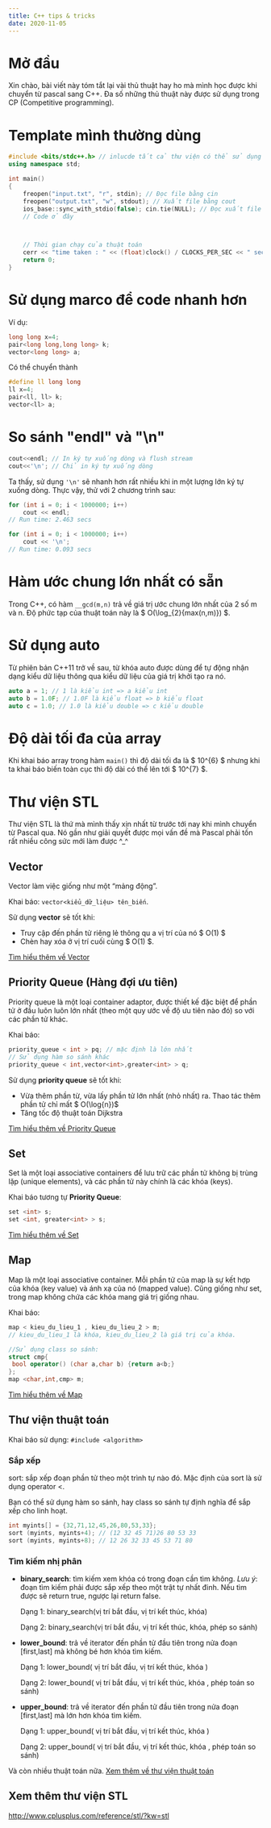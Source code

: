 ```yaml
---
title: C++ tips & tricks
date: 2020-11-05
---
```


# Mở đầu

Xin chào, bài viết này tóm tắt lại vài thủ thuật hay ho mà mình học được khi chuyển từ pascal sang C++. Đa số những thủ thuật này được sử dụng trong CP (Competitive programming).

# Template mình thường dùng

```cpp
#include <bits/stdc++.h> // inlucde tất cả thư viện có thể sử dụng khi đi CP
using namespace std;

int main()
{
    freopen("input.txt", "r", stdin); // Đọc file bằng cin
    freopen("output.txt", "w", stdout); // Xuất file bằng cout
    ios_base::sync_with_stdio(false); cin.tie(NULL); // Đọc xuất file nhanh
    // Code ở đây



    // Thời gian chạy của thuật toán
    cerr << "time taken : " << (float)clock() / CLOCKS_PER_SEC << " secs \n";
    return 0;
}
```

# Sử dụng marco để code nhanh hơn

Ví dụ:

```cpp
long long x=4;
pair<long long,long long> k;
vector<long long> a;
```

Có thể chuyển thành

```cpp
#define ll long long
ll x=4;
pair<ll, ll> k;
vector<ll> a;
```

# So sánh "endl" và "\n"

```cpp
cout<<endl; // In ký tự xuống dòng và flush stream
cout<<'\n'; // Chỉ in ký tự xuống dòng
```

Ta thấy, sử dụng `'\n'` sẽ nhanh hơn rất nhiều khi in một lượng lớn ký tự xuống dòng.
Thực vậy, thử với 2 chương trình sau:

```cpp
for (int i = 0; i < 1000000; i++)
    cout << endl;
// Run time: 2.463 secs
```

```cpp
for (int i = 0; i < 1000000; i++)
    cout << '\n';
// Run time: 0.093 secs
```

# Hàm ước chung lớn nhất có sẵn

Trong C++, có hàm `__gcd(m,n)` trả về giá trị ước chung lớn nhất của 2 số m và n. Độ phức tạp của thuật toán này là $ O(\log\_{2}{max(n,m)}) $.

# Sử dụng auto

Từ phiên bản C++11 trở về sau, từ khóa auto được dùng để tự động nhận dạng kiểu dữ liệu thông qua kiểu dữ liệu của giá trị khởi tạo ra nó.

```cpp
auto a = 1; // 1 là kiểu int => a kiểu int
auto b = 1.0F; // 1.0F là kiểu float => b kiểu float
auto c = 1.0; // 1.0 là kiểu double => c kiểu double
```

# Độ dài tối đa của array

Khi khai báo array trong hàm `main()` thì độ dài tối đa là $ 10^{6} $ nhưng khi ta khai báo biến toàn cục thì độ dài có thể lên tới $ 10^{7} $.

# Thư viện STL

Thư viện STL là thứ mà mình thấy xịn nhất từ trước tới nay khi mình chuyển từ Pascal qua. Nó gần như giải quyết được mọi vấn đề mà Pascal phải tốn rất nhiều công sức mới làm được ^\_^

## Vector

Vector làm việc giống như một “mảng động”.

Khai báo: `vector<kiểu_dữ_liệu> tên_biến`.

Sử dụng **vector** sẽ tốt khi:

- Truy cập đến phần tử riêng lẻ thông qu a vị trí của nó $ O(1) $
- Chèn hay xóa ở vị trí cuối cùng $ O(1) $.

[Tìm hiểu thêm về Vector](http://www.cplusplus.com/reference/vector/vector/)

## Priority Queue (Hàng đợi ưu tiên)

Priority queue là một loại container adaptor, được thiết kế đặc biệt để phần tử ở đầu luôn luôn lớn nhất (theo một quy ước về độ ưu tiên nào đó) so với các phần tử khác.

Khai báo:

```cpp
priority_queue < int > pq; // mặc định là lớn nhất
// Sử dụng hàm so sánh khác
priority_queue < int,vector<int>,greater<int> > q;
```

Sử dụng **priority queue** sẽ tốt khi:

- Vừa thêm phần từ, vừa lấy phần tử lớn nhất (nhỏ nhất) ra. Thao tác thêm phần tử chỉ mất $ O(\log{n})$
- Tăng tốc độ thuật toán Dijkstra

[Tìm hiểu thêm về Priority Queue](http://www.cplusplus.com/reference/queue/priority_queue/)

## Set

Set là một loại associative containers để lưu trữ các phần tử không bị trùng lặp (unique elements), và các phần tử này chính là các khóa (keys).

Khai báo tương tự **Priority Queue**:

```cpp
set <int> s;
set <int, greater<int> > s;
```

[Tìm hiểu thêm về Set](http://www.cplusplus.com/reference/set/set/?kw=set)

## Map

Map là một loại associative container. Mỗi phần tử của map là sự kết hợp của khóa (key value) và ánh xạ của nó (mapped value). Cũng giống như set, trong map không chứa các khóa mang giá trị giống nhau.

Khai báo:

```cpp
map < kieu_du_lieu_1 , kieu_du_lieu_2 > m;
// kieu_du_lieu_1 là khóa, kieu_du_lieu_2 là giá trị của khóa.

//Sử dụng class so sánh:
struct cmp{
 bool operator() (char a,char b) {return a<b;}
};
map <char,int,cmp> m;
```

[Tìm hiểu thêm về Map](http://www.cplusplus.com/reference/map/map/?kw=map)

## Thư viện thuật toán

Khai báo sử dụng: `#include <algorithm>`

### Sắp xếp

sort: sắp xếp đoạn phần tử theo một trình tự nào đó. Mặc định của sort là sử dụng operator \<.

Bạn có thể sử dụng hàm so sánh, hay class so sánh tự định nghĩa để sắp xếp cho linh hoạt.

```cpp
int myints[] = {32,71,12,45,26,80,53,33};
sort (myints, myints+4); // (12 32 45 71)26 80 53 33
sort (myints, myints+8); // 12 26 32 33 45 53 71 80
```

### Tìm kiếm nhị phân

- **binary_search**: tìm kiếm xem khóa có trong đoạn cần tìm không. _Lưu ý_: đoạn tìm kiếm phải được sắp xếp theo một trật tự nhất đinh. Nếu tìm được sẽ return true, ngược lại return false.

  Dạng 1: binary_search(vị trí bắt đầu, vị trí kết thúc, khóa)

  Dạng 2: binary_search(vị trí bắt đầu, vị trí kết thúc, khóa, phép so sánh)

- **lower_bound**: trả về iterator đến phần tử đầu tiên trong nửa đoạn [first,last] mà không bé hơn khóa tìm kiếm.

  Dạng 1: lower_bound( vị trí bắt đầu, vị trí kết thúc, khóa )

  Dạng 2: lower_bound( vị trí bắt đầu, vị trí kết thúc, khóa , phép toán so sánh)

- **upper_bound**: trả về iterator đến phần tử đầu tiên trong nửa đoạn [first,last] mà lớn hơn khóa tìm kiếm.

  Dạng 1: upper_bound( vị trí bắt đầu, vị trí kết thúc, khóa )

  Dạng 2: upper_bound( vị trí bắt đầu, vị trí kết thúc, khóa , phép toán so sánh)

Và còn nhiều thuật toán nữa.
[Xem thêm về thư viện thuật toán](http://www.cplusplus.com/reference/algorithm/)

## Xem thêm thư viện STL

http://www.cplusplus.com/reference/stl/?kw=stl
